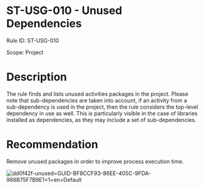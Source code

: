 ﻿# ST-USG-010 - Unused Dependencies

Rule ID: ST-USG-010

Scope: Project

# Description

The rule finds and lists unused activities packages in the project. Please note that sub-dependencies are taken into account, if an activity from a sub-dependency is used in the project, then the rule considers the top-level dependency in use as well. This is particularly visible in the case of libraries installed as dependencies, as they may include a set of sub-dependencies.

# Recommendation

Remove unused packages in order to improve process execution time.

![dd0f42f-unused=GUID-BF8CCF93-86EE-405C-9FDA-968B75F7B9E1=1=en=Default](/images/dd0f42f-unused=GUID-BF8CCF93-86EE-405C-9FDA-968B75F7B9E1=1=en=Default.png)
